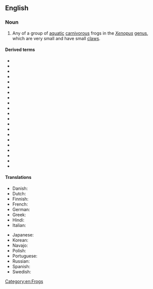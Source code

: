 ==English==
{{wikipedia}}

===Noun===
{{en-noun}}

# Any of a group of [[aquatic]] [[carnivorous]] frogs in the ''[[Xenopus]]'' [[genus]], which are very small and have small [[claw]]s.

====Derived terms====
* {{l|en|African clawed frog}}
* {{l|en|Andre's clawed frog}}
* {{l|en|Bouchia clawed frog}}
* {{l|en|Cape clawed frog}}
* {{l|en|De Witte's clawed frog}}
* {{l|en|Eritria clawed frog}}
* {{l|en|Fraser's clawed frog}}
* {{l|en|Kenyan clawed frog}}
* {{l|en|Kivu clawed frog}}
* {{l|en|Lake Oku clawed frog}}
* {{l|en|Largen's clawed frog}}
* {{l|en|Marsabit clawed frog}}
* {{l|en|Mawa clawed frog}}
* {{l|en|Muller's clawed frog}}
* {{l|en|Peracca's clawed frog}}
* {{l|en|savannah clawed frog}}
* {{l|en|Sidamo clawed frog}}
* {{l|en|Uganda clawed frog}}
* {{l|en|volcano clawed frog}}
* {{l|en|western clawed frog}}
* {{l|en|Witte's clawed frog}}

====Translations====
{{trans-top|a group of frogs}}
* Danish: {{t-needed|da}}
* Dutch: {{t|nl|klauwkikker|m}}
* Finnish: {{t-needed|fi}}
* French: {{t-needed|fr}}
* German: {{t-needed|de}}
* Greek: {{t-needed|el}}
* Hindi: {{t-needed|hi}}
* Italian: {{t-needed|it}}
{{trans-mid}}
* Japanese: {{t-needed|ja}}
* Korean: {{t-needed|ko}}
* Navajo: {{t|nv|chʼał bikéshgaan hólóní}}
* Polish: {{t-needed|pl}}
* Portuguese: {{t-needed|pt}}
* Russian: {{t|ru|шпо́рцевая лягу́шка|f}}
* Spanish: {{t-needed|es}}
* Swedish: {{t-needed|sv}}
{{trans-bottom}}

[[Category:en:Frogs]]